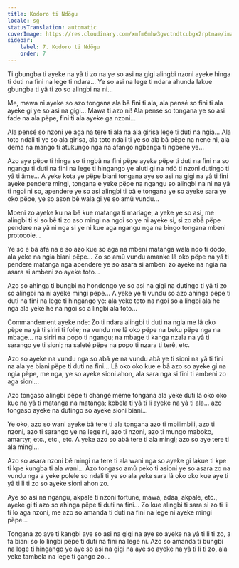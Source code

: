 ```yaml
---
title: Kodoro ti Ndögu
locale: sg
statusTranslation: automatic
coverImage: https://res.cloudinary.com/xmfm6mhw3gwctndtcubgx2rptnae/image/upload/v1740468922/small_cover_tratado_de_psicologia_revolucionaria_a4c0dca4e0.webp
sidebar:
    label: 7. Kodoro ti Ndögu
    order: 7
---
```

Ti gbungba ti ayeke na yâ ti zo na ye so asi na gigi alingbi nzoni ayeke hinga ti duti na fini na lege ti ndara... Ye so asi na lege ti ndara ahunda lakue gbungba ti yâ ti zo so alingbi na ni...

Me, mawa ni ayeke so azo tongana ala bâ fini ti ala, ala pensé so fini ti ala ayeke gi ye so asi na gigi... Mawa ti azo ni! Ala pensé so tongana ye so asi fade na ala pëpe, fini ti ala ayeke ga nzoni...

Ala pensé so nzoni ye aga na tere ti ala na ala girisa lege ti duti na ngia... Ala toto ndali ti ye so ala girisa, ala toto ndali ti ye so ala bâ pëpe na nene ni, ala dema na mango ti atukungo nga na afango ngbanga ti ngbene ye...

Azo aye pëpe ti hinga so ti ngbâ na fini pëpe ayeke pëpe ti duti na fini na so ngangu ti duti na fini na lege ti hingango ye aluti gi na ndö ti nzoni dutingo ti yâ ti âme... A yeke kota ye pëpe biani tongana aye so asi na gigi na yâ ti fini ayeke pendere mingi, tongana e yeke pëpe na ngangu so alingbi na ni na yâ ti ngoi ni so, apendere ye so asi alingbi ti bâ e tongana ye so ayeke sara ye oko pëpe, ye so ason bê wala gi ye so amû vundu...

Mbeni zo ayeke ku na bê kue matanga ti mariage, a yeke ye so asi, me alingbi ti si so bê ti zo aso mingi na ngoi so ye ni ayeke si, si zo abâ pëpe pendere na yâ ni nga si ye ni kue aga ngangu nga na bingo tongana mbeni protocole...

Ye so e bâ afa na e so azo kue so aga na mbeni matanga wala ndo ti dodo, ala yeke na ngia biani pëpe... Zo so amû vundu amanke lâ oko pëpe na yâ ti pendere matanga nga apendere ye so asara si ambeni zo ayeke na ngia na asara si ambeni zo ayeke toto...

Azo so ahinga ti bungbi na hondongo ye so asi na gigi na dutingo ti yâ ti zo so alingbi na ni ayeke mingi pëpe... A yeke ye ti vundu so azo ahinga pëpe ti duti na fini na lege ti hingango ye: ala yeke toto na ngoi so a lingbi ala he nga ala yeke he na ngoi so a lingbi ala toto...

Commandement ayeke nde: Zo ti ndara alingbi ti duti na ngia me lâ oko pëpe na yâ ti siriri ti folie; na vundu me lâ oko pëpe na beku pëpe nga na mbage... na siriri na popo ti ngangu; na mbage ti kanga nzala na yâ ti sarango ye ti sioni; na saleté pëpe na popo ti nzara ti terê, etc.

Azo so ayeke na vundu nga so abâ ye na vundu abâ ye ti sioni na yâ ti fini na ala ye biani pëpe ti duti na fini... Lâ oko oko kue e bâ azo so ayeke gi na ngia pëpe, me nga, ye so ayeke sioni ahon, ala sara nga si fini ti ambeni zo aga sioni...

Azo tongaso alingbi pëpe ti changé même tongana ala yeke duti lâ oko oko kue na yâ ti matanga na matanga; kobela ti yâ ti li ayeke na yâ ti ala... azo tongaso ayeke na dutingo so ayeke sioni biani...

Ye oko, azo so wani ayeke bâ tere ti ala tongana azo ti mbilimbili, azo ti nzoni, azo ti sarango ye na lege ni, azo ti nzoni, azo ti mungo maboko, amartyr, etc., etc., etc. A yeke azo so abâ tere ti ala mingi; azo so aye tere ti ala mingi...

Azo so asara nzoni bê mingi na tere ti ala wani nga so ayeke gi lakue ti kpe ti kpe kungba ti ala wani... Azo tongaso amû peko ti asioni ye so asara zo na vundu nga a yeke polele so ndali ti ye so ala yeke sara lâ oko oko kue aye ti yâ ti li ti zo so ayeke sioni ahon zo.

Aye so asi na ngangu, akpale ti nzoni fortune, mawa, adaa, akpale, etc., ayeke gi ti azo so ahinga pëpe ti duti na fini... Zo kue alingbi ti sara si zo ti li ti lo aga nzoni, me azo so amanda ti duti na fini na lege ni ayeke mingi pëpe...

Tongana zo aye ti kangbi aye so asi na gigi na aye so ayeke na yâ ti li ti zo, a fa biani so lo lingbi pëpe ti duti na fini na lege ni. Azo so amanda ti bungbi na lege ti hingango ye aye so asi na gigi na aye so ayeke na yâ ti li ti zo, ala yeke tambela na lege ti gango zo...

